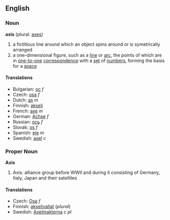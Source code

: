 ==English==
===Noun===
'''axis''' (plural: [[axes]])

# a fictitious line around which an object spins around or is symetrically arranged
# a one-dimensional figure, such as a [[line]] or [[arc]], the points of which are in [[one-to-one]] [[correspondence]] with a [[set]] of [[number]]s, forming the basis for a [[space]]

====Translations====

*Bulgarian: [[ос]] ''f''
*Czech: [[osa]] ''f''
*Dutch: [[as]] ''m''
*Finnish: [[akseli]]
*French: [[axe]] ''m''
*German: [[Achse]] ''f''
*Russian: [[oсь]]  ''f''
*Slovak: [[os]] ''f''
*Spanish: [[eje]] ''m''
*Swedish: [[axel]] ''c''

===Proper Noun===
'''Axis'''

# Axis: alliance group before WWII and during it consisting of Germany, Italy, Japan and their satellites 

====Translations====
*Czech: [[Osa]] ''f''
*Finnish: [[akselivallat]] (''plural'')
*Swedish: [[Axelmakterna]] ''c pl''
